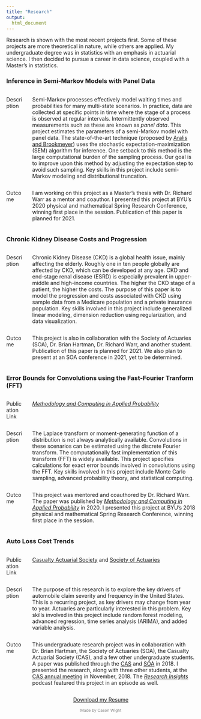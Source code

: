```yaml
---
title: "Research"
output: 
  html_document
---
```


Research is shown with the most recent projects first. Some of these projects are more theoretical in nature, while others are applied. My undergraduate degree was in statistics with an emphasis in actuarial science. I then decided to pursue a career in data science, coupled with a Master's in statistics.

###  Inference in Semi-Markov Models with Panel Data  
:::: {.columns}
::: {.column width="10%"}
Description
:::
::: {.column width="90%"}
Semi-Markov processes effectively model waiting times and probabilities for many multi-state scenarios.  In practice, data are collected at specific points in time where the stage of a process is observed at regular intervals. Intermittently observed measurements such as these are known as *panel data*. This project estimates the parameters of a semi-Markov model with panel data. The state-of-the-art technique (proposed by [Aralis and Brookmeyer](https://journals.sagepub.com/doi/full/10.1177/0962280217736342)) uses the stochastic expectation-maximization (SEM) algorithm for inference. One setback to this method is the large computational burden of the sampling process. Our goal is to improve upon this method by adjusting the expectation step to avoid such sampling. Key skills in this project include semi-Markov modeling and distributional truncation.
:::
::::

:::: {.columns}
::: {.column width="10%"}
Outcome
:::
::: {.column width="90%"}
I am working on this project as a Master's thesis with Dr. Richard Warr as a mentor and coauthor. I presented this project at BYU's 2020 physical and mathematical Spring Research Conference, winning first place in the session. Publication of this paper is planned for 2021.   
:::
::::
  
###  Chronic Kidney Disease Costs and Progression  
:::: {.columns}
::: {.column width="10%"}
Description
:::
::: {.column width="90%"}
Chronic Kidney Disease (CKD) is a global health issue, mainly affecting the elderly. Roughly one in ten people globally are affected by CKD, which can be developed at any age. CKD and end-stage renal disease (ESRD) is especially prevalent in upper-middle and high-income countries. The higher the CKD stage of a patient, the higher the costs. The purpose of this paper is to model the progression and costs associated with CKD using sample data from a Medicare population and a private insurance population. Key skills involved in this project include generalized linear modeling, dimension reduction using regularization, and data visualization.
:::
::::

:::: {.columns}
::: {.column width="10%"}
Outcome
:::
::: {.column width="90%"}
This project is also in collaboration with the Society of Actuaries (SOA), Dr. Brian Hartman, Dr. Richard Warr, and another student. Publication of this paper is planned for 2021. We also plan to present at an SOA conference in 2021, yet to be determined.
:::
::::
  
###  Error Bounds for Convolutions using the Fast-Fourier Tranform (FFT)  
:::: {.columns}
::: {.column width="10%"}
Publication Link
:::
::: {.column width="90%"}
[*Methodology and Computing in Applied Probability*](https://link.springer.com/article/10.1007/s11009-019-09739-z)
:::
::::

:::: {.columns}
::: {.column width="10%"}
Description
:::
::: {.column width="90%"}
The Laplace transform or moment-generating function of a distribution is not always analytically available. Convolutions in these scenarios can be estimated using the discrete Fourier transform. The computationally fast implementation of this transform (FFT) is widely available. This project specifies calculations for exact error bounds involved in convolutions using the FFT. Key skills involved in this project include Monte Carlo sampling, advanced probability theory, and statistical computing.
:::
::::

:::: {.columns}
::: {.column width="10%"}
Outcome
:::
::: {.column width="90%"}
This project was mentored and coauthored by Dr. Richard Warr. The paper was published by [*Methodology and Computing in Applied Probability*](https://link.springer.com/article/10.1007/s11009-019-09739-z) in 2020. I presented this project at BYU's 2018 physical and mathematical Spring Research Conference, winning first place in the session.
:::
::::

  
###  Auto Loss Cost Trends  
:::: {.columns}
::: {.column width="10%"}
Publication Link
:::
::: {.column width="90%"}
[Casualty Actuarial Society](https://www.casact.org/press/index.cfm?fa=viewArticle&articleID=4174) and [Society of Actuaries](https://www.soa.org/resources/research-reports/2018/auto-loss-cost-trends/)
:::
::::

:::: {.columns}
::: {.column width="10%"}
Description
:::
::: {.column width="90%"}
The purpose of this research is to explore the key drivers of automobile claim severity and frequency in the United States. This is a recurring project, as key drivers may change from year to year. Actuaries are particularly interested in this problem. Key skills involved in this project include random forest modeling, advanced regression, time series analysis (ARIMA), and added variable analysis. 
:::
::::

:::: {.columns}
::: {.column width="10%"}
Outcome
:::
::: {.column width="90%"}
This undergraduate research project was in collaboration with Dr. Brian Hartman, the Society of Actuaries (SOA), the Casualty Actuarial Society (CAS), and a few other undergraduate students. A paper was published through the [CAS](https://www.casact.org/press/index.cfm?fa=viewArticle&articleID=4174) and [SOA](https://www.soa.org/resources/research-reports/2018/auto-loss-cost-trends/) in 2018. I presented the research, along with three other students, at the [CAS annual meeting](https://www.pathlms.com/cas/events/1380) in November, 2018. The [*Research Insights*](https://www.stitcher.com/show/research-insights-a-society-of-actuaries-podcast/episode/research-insights-auto-loss-cost-trends-55030097) podcast featured this project in an episode as well.
:::
::::

<link rel="stylesheet" href="https://cdnjs.cloudflare.com/ajax/libs/font-awesome/4.7.0/css/font-awesome.min.css">
  
<p style="text-align: center;">
    <a href="mailto:cason.wight@gmail.com?subject = Feedback&body = Message" class="fa fa-send fa-lg fa-fw"></a>
    <a href="https://www.linkedin.com/in/casonwight/" class="fa fa-linkedin fa-lg fa-fw"></a>
    <a href="https://github.com/casonwight" class="fa fa-github fa-lg fa-fw"></a>
</p>

<a href="Resume 2020.pdf" download><p style="text-align:center">Download my Resume</p></a>
<p style="text-align:center; font-size:75%; color:grey">Made by Cason Wight</p>